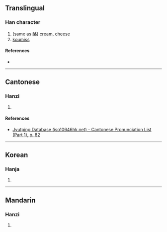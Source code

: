 {{character info}}
==Translingual==

===Han character===
{{Han char|rn=30|rad=口|as=10|sn=13|four=|canj=BDHER|ids=⿰孚各}}

# (same as [[酪]]) [[cream]], [[cheese]]
# [[koumiss]]

====References====
* {{Han ref|kx=0203.250|dkj=04104|dj=0426.050|hdz=10669.030|uh=55E0|ud=21984}}

----

==Cantonese==

===Hanzi===
{{yue-hanzi|jyut=[[lok6]]|y=lok6}}

# {{rfdef|yue|sort=口10}}

====References====
* [http://www.iso10646hk.net/jp/document/download.jsp Jyutping Database (iso10646hk.net) - Cantonese Pronunciation List (Part 1), p. 82]

----

==Korean==

===Hanja===
{{ko-hanja|hangeul=라|rv=ra|mr=ra}}

# {{rfdef|ko|sort=口10}}

----

==Mandarin==

===Hanzi===
{{cmn-hanzi|pin=[[luò]] ([[luo4]])|wg=lo<sup>4</sup>}}

# {{rfdef|cmn|sort=口10}}
